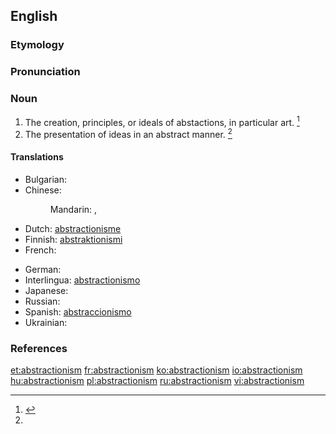 ==English==

===Etymology===
{{suffix|abstraction|ism}}

===Pronunciation===
{{a|US}} {{IPA|/æbˈstɹæk.ʃn̩ˌɪz.m̩/}}

===Noun===
{{en-noun|s|-}}

# The creation, principles, or ideals of abstactions, in particular art. {{defdate|First attested in the mid 20<sup>th</sup> century.}}<ref name=SOED>{{reference-book | last =| first = | authorlink =  | coauthors =  | editor =Brown, Lesley  | others =  | title = The Shorter Oxford English Dictionary | origdate =  | origyear = 1933| origmonth =  | url =  | format =  | accessdate =  | accessyear =  | accessmonth =  | edition = 5th | date =  | year =2003| month =  | publisher =Oxford University Press  | location =Oxford, UK | language =  | id =  | doi = | isbn =978-0-19-860575-7 | lccn = | ol = | pages =10| chapter =  | chapterurl =  | quote =}}</ref>
# The presentation of ideas in an abstract manner. {{defdate|First attested in the mid 20<sup>th</sup> century.}}<ref name=SOED/>

====Translations====
{{trans-top|abstract art}}
* Bulgarian: {{t-|bg|абстракционизъм|m|sc=Cyrl}}
* Chinese:
*: Mandarin: {{t|cmn|抽象主義|sc=Hani}}, {{t|cmn|抽象主义|tr=chōuxiàngzhǔyì|sc=Hani}}
* Dutch: [[abstractionisme]] {{n}}
* Finnish: [[abstraktionismi]]
* French: {{t+|fr|abstractionnisme}}
{{trans-mid}}
* German: {{t-|de|Abstraktionismus|m}}
* Interlingua: [[abstractionismo]]
* Japanese: {{t-|ja|抽象主義|tr=ちゅうしょうしゅぎ, chūshōshugi)|sc=Jpan}}
* Russian: {{t+|ru|абстракционизм|m|tr=abstrakcionízm|sc=Cyrl}}
* Spanish: [[abstraccionismo]] {{m}}
* Ukrainian: {{t+|uk|абстракціонізм|m|sc=Cyrl}}
{{trans-bottom}}

===References===
<references/>

[[et:abstractionism]]
[[fr:abstractionism]]
[[ko:abstractionism]]
[[io:abstractionism]]
[[hu:abstractionism]]
[[pl:abstractionism]]
[[ru:abstractionism]]
[[vi:abstractionism]]